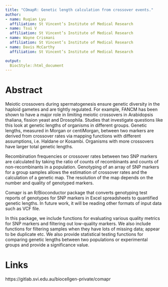 ```yaml
---
title: "COmapR: Genetic length calculation from crossover events."
author:
- name: Ruqian Lyu
  affiliation: St Vincent’s Institute of Medical Research
- name: Tsui V
  affiliation: St Vincent’s Institute of Medical Research
- name: Wayne Crismani
  affiliation: St Vincent’s Institute of Medical Research
- name: Davis McCarthy
  affiliation: St Vincent’s Institute of Medical Research

output:
  BiocStyle::html_document
---
```


# Abstract

Meiotic crossovers during spermatogenesis ensure genetic diversity in the haploid gametes and are tightly regulated. For example, FANCM has been shown to have a major role in limiting meiotic crossovers in Arabidopsis thaliana, fission yeast and Drosophila. Studies that investigate questions like this look at genetic lengths of organisms in different groups. Genetic lengths, measured in Morgan or centiMorgan, between two markers are derived from crossover rates via mapping functions with different assumptions, i.e. Haldane or Kosambi. Organisms with more crossovers have larger total genetic lengths.  

Recombination frequencies or crossover rates between two SNP markers are calculated by taking the ratio of counts of recombinants and counts of non-recombinants in a population. Genotyping of an array of SNP markers for a group samples allows the estimation of crossover rates and the calculation of a genetic map. The resolution of the map depends on the number and quality of genotyped markers. 

Comapr is an R/Bioconductor package that converts genotyping test reports of genotypes for SNP markers in Excel spreadsheets to quantified genetic lengths. In future work, it will be reading other formats of input data such as VCF file. 

In this package, we include functions for evaluating various quality metrics for SNP markers and filtering out low-quality markers. We also include functions for filtering samples when they have lots of missing data; appear to be duplicate etc. We also provide statistical testing functions for comparing genetic lengths between two populations or experimental groups and provide a significance value. 

# Links

https://gitlab.svi.edu.au/biocellgen-private/comapr